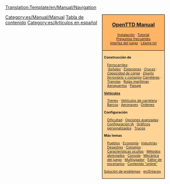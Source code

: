 <noinclude>[[Translation:Template/en/Manual/Navigation]]</noinclude><noinclude></noinclude>
<div style="float:right; padding-left:12px; background:#ffffff;">
<div style="border:1px solid #000000; background:#ffb466; padding:5px; -moz-border-radius-topleft:5px; -moz-border-radius-topright:5px; font-size: 12pt;">
<center><strong><font size="3">[[es/Manual/Main Page|OpenTTD Manual]]</font></strong></center>
<div style="font-size: 8pt; text-align: center;">
[[es/Manual/Instalación|Instalación]] &middot; 
[[es/Manual/Tutorial/Tutorial|Tutorial]]<br />
[[es/Archive/Community/Preguntas frecuentes|Preguntas frecuentes]]<br /> 
[[es/Manual/Interfaz del juego|Interfaz del juego]] &middot; 
[[es/Léame.txt|Léame.txt]]
</div>
</div>
<div style="border:1px solid black; border-top-width: 0px; background:#ffd496; padding:5px; -moz-border-radius-bottomleft:5px; -moz-border-radius-bottomright:8px; font-size: 8pt;">

<div style="width: 186px">
'''Construcción de'''
<div style="margin-left:10px;">
[[es/Manual/Construcción de ferrocarriles|Ferrocarriles]]: <br />
:''[[es/Manual/Señales|Señales]]'' &middot; ''[[es/Manual/Estaciones de tren|Estaciones]]'' &middot; ''[[es/Community/Junctionary/Main Page|Cruces]]'' &middot; ''[[es/Community/Capacidad de carga de redes ferroviarias|Capacidad de carga]]'' &middot; ''[[es/Community/Diseño ferroviario|Diseño ferroviario y consejos]]''
[[es/Manual/Construcción de carreteras|Carreteras]] &middot; [[es/Manual/Tranvías|Tranvías]] &middot; [[es/Manual/Construir rutas marítimas|Rutas marítimas]] &middot; [[es/Manual/Construcción de aeropuertos|Aeropuertos]] &middot; [[es/Manual/Paisaje|Paisaje]]
</div>
</div>

<div style="width: 186px">
'''[[es/Manual/Vehículos|Vehículos]]'''
<div style="margin-left:10px;">
[[es/Manual/Trenes|Trenes]] &middot; [[es/Manual/Vehículos de carretera|Vehículos de carretera]] &middot; [[es/Manual/Barcos|Barcos]] &middot;
[[es/Manual/Aeronaves|Aeronaves]] &middot; [[es/Manual/Órdenes|Órdenes]]
</div>
</div>

<div style="width: 186px">
'''Configuración'''
<div style="margin-left:10px;">
[[es/Archive/Manual/Settings/Dificultad|Dificultad]] &middot; [[es/Archive/Manual/Settings/Opciones avanzadas|Opciones avanzadas]] &middot; 
[[es/Manual/Configuración IA|Configuración IA]] &middot; [[es/Manual/NewGRF|Gráficos personalizados]] &middot; [[es/Manual/Trucos|Trucos]]
</div>
</div>

<div style="width: 186px">
'''Más temas'''<br />
<div style="margin-left:10px;">
[[es/Manual/Pueblo|Pueblos]] &middot; [[es/Manual/Economía|Economía]] &middot; [[es/Manual/Industrias|Industrias]] &middot; 
[[es/Manual/Desastres|Desastres]] &middot; [[es/Manual/Consejos|Consejos]] &middot;
[[es/Manual/Características ocultas|Características ocultas]] &middot; 
[[es/Manual/Teclas de método abreviado|Métodos abreviados]] &middot;
[[es/Manual/Consola|Consola]] &middot; [[es/Manual/Game Mechanics/Main Page|Mecánica del juego]] &middot;
[[es/Manual/Multijugador|Multijugador]] &middot; [[es/Manual/Editor de escenarios|Editor de escenarios]] &middot;
[[es/Contenido 'online'|Contenido "online"]]
</div>
</div>

[[es/Archive/Manual/Solución de problemas|Solución de problemas]] &middot; [[en/Enlaces]]
</div>
</div>
<includeonly>[[Category:es/Manual/Manual]]</includeonly><noinclude>
[[Category:es/Plantillas|Tabla de contenido]][[Category:es/Artículos en español]]
</noinclude>